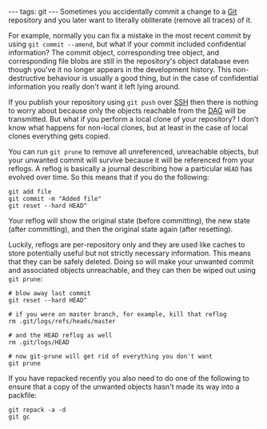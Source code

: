 ---
tags: git
---
Sometimes you accidentally commit a change to a [[Git]] repository and you later want to literally obliterate (remove all traces) of it.

For example, normally you can fix a mistake in the most recent commit by using <tt>git commit --amend</tt>, but what if your commit included confidential information? The commit object, corresponding tree object, and corresponding file blobs are still in the repository's object database even though you've it no longer appears in the development history. This non-destructive behaviour is usually a good thing, but in the case of confidential information you really don't want it left lying around.

If you publish your repository using <tt>git push</tt> over [[SSH]] then there is nothing to worry about because only the objects reachable from the [[DAG]] will be transmitted. But what if you perform a local clone of your repository? I don't know what happens for non-local clones, but at least in the case of local clones everything gets copied.

You can run <tt>git prune</tt> to remove all unreferenced, unreachable objects, but your unwanted commit will survive because it will be referenced from your reflogs. A reflog is basically a journal describing how a particular <tt>HEAD</tt> has evolved over time. So this means that if you do the following:

<pre>git add file
git commit -m "Added file"
git reset --hard HEAD^</pre>

Your reflog will show the original state (before committing), the new state (after committing), and then the original state again (after resetting).

Luckily, reflogs are per-repository only and they are used like caches to store potentially useful but not strictly necessary information. This means that they can be safely deleted. Doing so will make your unwanted commit and associated objects unreachable, and they can then be wiped out using <tt>git prune</tt>:

<pre># blow away last commit
git reset --hard HEAD^

# if you were on master branch, for example, kill that reflog
rm .git/logs/refs/heads/master

# and the HEAD reflog as well
rm .git/logs/HEAD

# now git-prune will get rid of everything you don't want
git prune</pre>

If you have repacked recently you also need to do one of the following to ensure that a copy of the unwanted objects hasn't made its way into a packfile:

<pre>git repack -a -d
git gc</pre>
